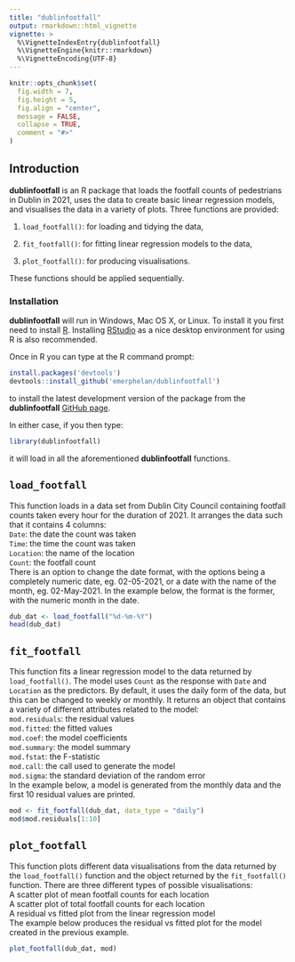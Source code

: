 ```yaml
---
title: "dublinfootfall"
output: rmarkdown::html_vignette
vignette: >
  %\VignetteIndexEntry{dublinfootfall}
  %\VignetteEngine{knitr::rmarkdown}
  %\VignetteEncoding{UTF-8}
---
```


```r
knitr::opts_chunk$set(
  fig.width = 7,
  fig.height = 5,
  fig.align = "center",
  message = FALSE,
  collapse = TRUE,
  comment = "#>"
)
```

## Introduction

__dublinfootfall__ is an R package that loads the footfall counts of pedestrians in Dublin in 2021, uses the data to create basic linear regression models, and visualises the data in a variety of plots. Three functions are provided:

1. `load_footfall()`: for loading and tidying the data,

2. `fit_footfall()`: for fitting linear regression models to the data,

3. `plot_footfall()`: for producing visualisations.

These functions should be applied sequentially.

### Installation

__dublinfootfall__ will run in Windows, Mac OS X, or Linux. To install it you first need to install [R](https://cran.r-project.org/). Installing [RStudio](https://www.rstudio.com/) as a nice desktop environment for using R is also recommended.

Once in R you can type at the R command prompt:

```r
install.packages('devtools')
devtools::install_github('emerphelan/dublinfootfall')
```

to install the latest development version of the package from the __dublinfootfall__ [GitHub page](https://github.com/emerphelan/dublinfootfall). 

In either case, if you then type:

```r
library(dublinfootfall)
```

it will load in all the aforementioned __dublinfootfall__ functions.  

## `load_footfall`

This function loads in a data set from Dublin City Council containing footfall counts taken every hour for the duration of 2021. It arranges the data such that it contains 4 columns:   
`Date`: the date the count was taken   
`Time`: the time the count was taken    
`Location`: the name of the location   
`Count`: the footfall count    
There is an option to change the date format, with the options being a completely numeric date, eg. 02-05-2021, or a date with the name of the month, eg. 02-May-2021. In the example below, the format is the former, with the numeric month in the date.

```r
dub_dat <- load_footfall("%d-%m-%Y")
head(dub_dat)
```

## `fit_footfall`

This function fits a linear regression model to the data returned by `load_footfall()`. The model uses `Count` as the response with `Date` and `Location` as the predictors. By default, it uses the daily form of the data, but this can be changed to weekly or monthly. It returns an object that contains a variety of different attributes related to the model:  
`mod.residuals`: the residual values  
`mod.fitted`: the fitted values  
`mod.coef`: the model coefficients  
`mod.summary`: the model summary  
`mod.fstat`: the F-statistic  
`mod.call`: the call used to generate the model  
`mod.sigma`: the standard deviation of the random error  
In the example below, a model is generated from the monthly data and the first 10 residual values are printed.  

```r
mod <- fit_footfall(dub_dat, data_type = "daily")
mod$mod.residuals[1:10]
```

## `plot_footfall`

This function plots different data visualisations from the data returned by the `load_footfall()` function and the object returned by the `fit_footfall()` function. There are three different types of possible visualisations:  
A scatter plot of mean footfall counts for each location  
A scatter plot of total footfall counts for each location  
A residual vs fitted plot from the linear regression model  
The example below produces the residual vs fitted plot for the model created in the previous example.  

```r
plot_footfall(dub_dat, mod)
```














